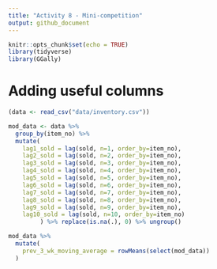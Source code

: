 ```yaml
---
title: "Activity 8 - Mini-competition"
output: github_document
---
```


```r
knitr::opts_chunk$set(echo = TRUE)
library(tidyverse)
library(GGally)
```

# Adding useful columns

```r
(data <- read_csv("data/inventory.csv"))
```

```r
mod_data <- data %>%
  group_by(item_no) %>%
  mutate(
    lag1_sold = lag(sold, n=1, order_by=item_no),
    lag2_sold = lag(sold, n=2, order_by=item_no),
    lag3_sold = lag(sold, n=3, order_by=item_no),
    lag4_sold = lag(sold, n=4, order_by=item_no),
    lag5_sold = lag(sold, n=5, order_by=item_no),
    lag6_sold = lag(sold, n=6, order_by=item_no),
    lag7_sold = lag(sold, n=7, order_by=item_no),
    lag8_sold = lag(sold, n=8, order_by=item_no),
    lag9_sold = lag(sold, n=9, order_by=item_no),
    lag10_sold = lag(sold, n=10, order_by=item_no)
         ) %>% replace(is.na(.), 0) %>% ungroup()
```


```r
mod_data %>%
  mutate(
    prev_3_wk_moving_average = rowMeans(select(mod_data))
  )
```

